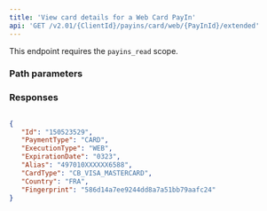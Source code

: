 ```yaml
---
title: 'View card details for a Web Card PayIn'  
api: 'GET /v2.01/{ClientId}/payins/card/web/{PayInId}/extended'  
---
```




This endpoint requires the `payins_read` scope.

### Path parameters  

<PayInId />  

### Responses  

<AccordionGroup><Accordion title="200">  

<IdResponse />  

<PaymentType2Response />  

<ExecutionTypeResponse />  

<ExpirationDate1Response />  

<AliasResponse />  

<CardTypeResponse />  

<Country4Response />  

<FingerprintResponse /></Accordion></AccordionGroup>  

<ResponseExample>  

```json 200  

{
   "Id": "150523529",
   "PaymentType": "CARD",
   "ExecutionType": "WEB",
   "ExpirationDate": "0323",
   "Alias": "497010XXXXXX6588",
   "CardType": "CB_VISA_MASTERCARD",
   "Country": "FRA",
   "Fingerprint": "586d14a7ee9244dd8a7a51bb79aafc24"
}  
```

</ResponseExample>  

<RequestExample>  
    <PhpViewCardDetailsWebPayin />
    <RubyViewCardDetailsWebCardPayin1 />
    <PythonViewCardDetailsWebCardPayin />
</RequestExample>